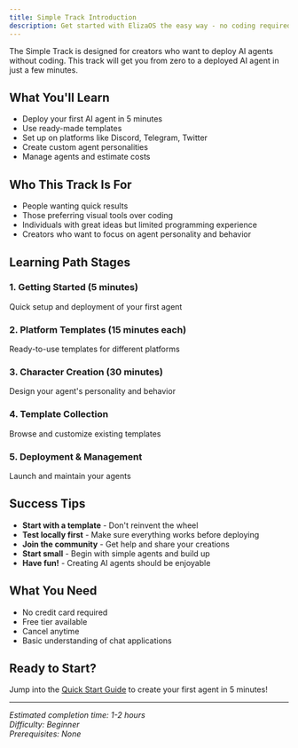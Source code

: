 ```yaml
---
title: Simple Track Introduction
description: Get started with ElizaOS the easy way - no coding required
---
```


The Simple Track is designed for creators who want to deploy AI agents without coding. This track
will get you from zero to a deployed AI agent in just a few minutes.

## What You'll Learn

- Deploy your first AI agent in 5 minutes
- Use ready-made templates
- Set up on platforms like Discord, Telegram, Twitter
- Create custom agent personalities
- Manage agents and estimate costs

## Who This Track Is For

- People wanting quick results
- Those preferring visual tools over coding
- Individuals with great ideas but limited programming experience
- Creators who want to focus on agent personality and behavior

## Learning Path Stages

### 1. Getting Started (5 minutes)

Quick setup and deployment of your first agent

### 2. Platform Templates (15 minutes each)

Ready-to-use templates for different platforms

### 3. Character Creation (30 minutes)

Design your agent's personality and behavior

### 4. Template Collection

Browse and customize existing templates

### 5. Deployment & Management

Launch and maintain your agents

## Success Tips

- **Start with a template** - Don't reinvent the wheel
- **Test locally first** - Make sure everything works before deploying
- **Join the community** - Get help and share your creations
- **Start small** - Begin with simple agents and build up
- **Have fun!** - Creating AI agents should be enjoyable

## What You Need

- No credit card required
- Free tier available
- Cancel anytime
- Basic understanding of chat applications

## Ready to Start?

Jump into the [Quick Start Guide](./getting-started/quick-start) to create your first agent in 5
minutes!

---

_Estimated completion time: 1-2 hours_  
_Difficulty: Beginner_  
_Prerequisites: None_
